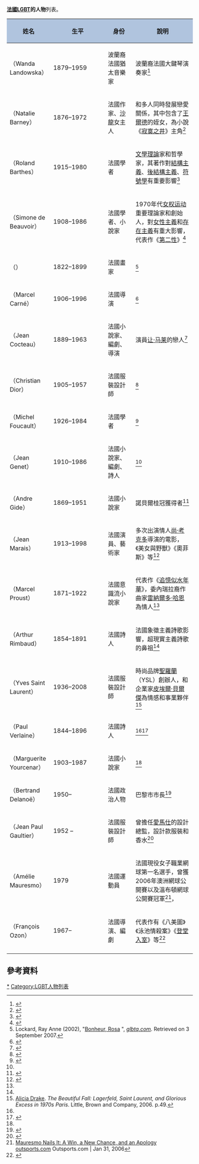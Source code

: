 '''[[法國|法國]][[LGBT|LGBT]]的人物'''列表。

{| class="wikitable sortable" 
!style="background: #B0C4DE;" width="22%" | 姓名
!style="background: #B0C4DE;" width="3%" | 生平
!style="background: #B0C4DE;" width="15%" | 身份
!style="background: #B0C4DE;" width="51%"| 說明
|-
|{{sort|Landowska|[[旺達·蘭多芙絲卡|旺達·蘭多芙絲卡]]}}（Wanda Landowska）
|1879–1959
|波蘭裔法國猶太音樂家
|波蘭裔法國大鍵琴演奏家<ref>{{cite web|title=Landowska, W anda (1879-1959)|url=http://www.glbtqarchive.com/arts/landowska_w_A.pdf|access-date=2020-07-11|archive-date=2016-03-04|archive-url=https://web.archive.org/web/20160304200012/http://www.glbtqarchive.com/arts/landowska_w_A.pdf|dead-url=no}}</ref>
|-
|{{sort|Barney, Natalie Clifford|[[娜塔莉·克利福德·巴尼|娜塔莉·克利福德·巴尼]]}}（Natalie Barney）
|1876–1972
|法國作家、[[沙龍_(聚會)|沙龍]]女主人
|和多人同時發展戀愛關係，其中包含了[[王爾德|王爾德]]的姪女，為小說《[[寂寞之井|寂寞之井]]》主角<ref>{{cite web|title=Natalie Barney|url=http://www.lgbthistorymonth.com/natalie-barney?tab=biography|accessdate=2015-06-25|archive-date=2020-10-02|archive-url=https://web.archive.org/web/20201002002018/http://www.lgbthistorymonth.com/natalie-barney?tab=biography|dead-url=no}}</ref>
|-
|{{sort|Barthes, Roland|[[羅蘭·巴特|羅蘭·巴特]]}}（Roland Barthes）
|1915–1980
|法國學者
|[[文學理論|文學理論]]家和哲學家，其著作對[[結構主義|結構主義]]、[[後結構主義|後結構主義]]、[[符號學|符號學]]有重要影響<ref>{{cite web|title=Barthes, Roland (1915-1980)|url=http://www.glbtq.com/literature/barthes_r.html|accessdate=2015-06-12|deadurl=yes|archiveurl=https://web.archive.org/web/20150614024952/http://www.glbtq.com/literature/barthes_r.html|archivedate=2015-06-14}}</ref>
|-
|{{sort|Beauvoir, Simone de|[[西蒙·波娃|西蒙·波娃]]}}（Simone de Beauvoir）
|1908–1986
|法國學者、小說家
|1970年代[[女权运动|女权运动]]重要理論家和創始人，對[[女性主義|女性主義]]和[[存在主義|存在主義]]有重大影響，代表作《[[第二性|第二性]]》<ref>{{cite web|title=Academic tug-of-love over De Beauvoir legacy|url=http://www.theguardian.com/world/2008/jan/04/highereducation.books|accessdate=2015-06-12|archive-date=2021-03-14|archive-url=https://web.archive.org/web/20210314181103/https://www.theguardian.com/world/2008/jan/04/highereducation.books|dead-url=no}}</ref>
|-
|{{sort|Bonheur, Rosa|羅莎·波納}}（{{tsl|en|Rosa Bonheur|Rosa Bonheur}}）
|1822–1899
|法國畫家
|<ref>Lockard, Ray Anne (2002), "[http://www.glbtq.com/arts/bonheur_r.html Bonheur, Rosa] {{webarchive|url=https://web.archive.org/web/20071030215650/http://www.glbtq.com/arts/bonheur_r.html |date=2007-10-30 }}", ''[[glbtq.com|glbtq.com]]''. Retrieved on 3 September 2007.</ref>
|-
|{{sort|Carné, Marcel|[[馬賽爾·卡爾內|馬賽·卡爾內]]}}（Marcel Carné）
|1906–1996
|法國導演
|<ref>{{cite web|title=Carné, Marcel (1906-1996)|url=http://www.glbtq.com/arts/carne_m.html|deadurl=yes|archiveurl=https://web.archive.org/web/20070212141103/http://www.glbtq.com/arts/carne_m.html|archivedate=2007-02-12}}</ref>
|-
|{{sort|Cocteau, Jean|[[尚·考克多|尚·考克多]]}}（Jean Cocteau）
|1889–1963
|法國小說家、編劇、導演
|演員[[让·马莱|让·马莱]]的戀人<ref name=xu2>{{cite book | language = zh-hant| author= 許佑生| coauthors = | title= 同志族譜之【天荒地老】| date= 1996年12月| location= 台北| publisher= 開心陽光| id= | isbn= 957-99314-4-5| pages= }}</ref>
|-
|{{sort|Dior, Christian|[[克里斯汀·迪奧|克里斯汀·迪奧]]}}（Christian Dior）
|1905–1957
|法國服裝設計師
|<ref>{{citation |title=The Last Temptation Of Christian |url=http://query.nytimes.com/gst/fullpage.html?res=9F0DEFDD103AF93BA2575BC0A9649C8B63 |first=Tim |last=Blanks |date=2002-08-18 |accessdate=2008-03-07 |periodical=[[The_New_York_Times|The New York Times]] |archive-date=2009-02-02 |archive-url=https://web.archive.org/web/20090202185627/http://query.nytimes.com/gst/fullpage.html?res=9F0DEFDD103AF93BA2575BC0A9649C8B63 |dead-url=no }}</ref>
|-
|{{sort|Foucault, Michel|[[米歇尔·福柯|米歇爾·傅柯]]}}（Michel Foucault）
|1926–1984
|法國學者
|<ref>{{cite book | language = zh-hant| author= 詹姆斯‧米勒| coauthors = | title= 傅柯的生死愛慾| date= 1995-05-30| location= 台北| publisher= 時報出版| id= | isbn= 9571317039| pages= }}</ref>
|-
|{{sort|Genet, Jean|[[让·热内|让·热内]]}}（Jean Genet）
|1910–1986
|法國小說家、編劇、詩人
|<ref name=xu2/>
|-
|{{sort|Gide, Andre|[[安德烈·紀德|安德烈·紀德]]}}（Andre Gide）
|1869–1951
|法國小說家
|諾貝爾桂冠獲得者<ref name=xu1>{{cite book | language = zh-hant| author= 許佑生| coauthors = | title= 同志族譜之【四海一家】| date= 1996年9月| location= 台北| publisher= 開心陽光| id= | isbn= 957-99314-3-7| pages= }}</ref>
|-
|{{sort|Marais, Jean|[[让·马莱|尚·馬萊]]}}（Jean Marais）
|1913–1998
|法國演員、藝術家
|多次出演情人[[尚·考克多|尚·考克多]]導演的電影，《美女與野獸》《奧菲斯》等<ref>{{cite web|title=Jean Cocteau and Jean Marais, the first modern gay couple.|url=http://www.homohistory.com/2012/09/jean-cocteau-and-jean-marais-first.html|access-date=2020-07-11|archive-date=2020-11-30|archive-url=https://web.archive.org/web/20201130111158/http://www.homohistory.com/2012/09/jean-cocteau-and-jean-marais-first.html|dead-url=no}}</ref>
|-
|{{sort|Proust, Marcel|[[馬塞爾·普魯斯特|馬塞爾·普魯斯特]]}}（Marcel Proust）
|1871–1922
|法國意識流小說家
|代表作《[[追憶似水年華|追憶似水年華]]》，委內瑞拉裔作曲家[[雷納爾多·哈恩|雷納爾多·哈恩]]為情人<ref name=xu1/>
|-
|{{sort|Rimbaud, Jean Nicolas Arthur|[[阿蒂爾·蘭波|阿蒂爾·蘭波]]}}（Arthur Rimbaud）
|1854–1891
|法國詩人
|法國象徵主義詩歌影響，超現實主義詩歌的鼻祖<ref name=xu2/>
|-
|{{sort|Saint Laurent, Yves|[[伊夫·聖羅蘭|伊夫·聖羅蘭]]}}（Yves Saint Laurent）
|1936–2008
|法國服裝設計師
|時尚品牌[[聖羅蘭|聖羅蘭]]（YSL）創辦人，和企業家[[皮埃爾·貝爾傑|皮埃爾·貝爾傑]]為情感和事業夥伴<ref name="drake">[[Alicia_Drake|Alicia Drake]]. ''The Beautiful Fall: Lagerfeld, Saint Laurent, and Glorious Excess in 1970s Paris''. Little, Brown and Company, 2006. p.49.</ref>
|-
|{{sort|Verlaine, Paul|[[保爾·魏爾倫|保爾·魏爾倫]]}}（Paul Verlaine）
|1844–1896
|法國詩人
|<ref name=xu2/><ref>{{cite web|title=Verlaine, Paul (1844-1896)|url=http://www.glbtq.com/literature/verlaine_p.html|accessdate=2015-06-25|deadurl=yes|archiveurl=https://web.archive.org/web/20150626114312/http://www.glbtq.com/literature/verlaine_p.html|archivedate=2015-06-26}}</ref>
|-
|{{sort|Yourcenar, Marguerite|[[瑪格麗特·尤瑟娜|瑪格麗特·尤瑟娜]]}}（Marguerite Yourcenar）
|1903–1987
|法國小說家
|<ref name=xu2/>
|-
|{{sort|Delanoë, Bertrand|[[貝特朗·德拉諾埃|貝特朗·德拉諾埃]]}}（Bertrand Delanoë）
|1950–
|法國政治人物
|巴黎市市長<ref name=politics>{{Cite web |url=http://big5.china.com.cn/world/txt/2007-05/29/content_8315265.htm |title=國際政壇勁吹"斷背風" 政績不因性取向而遜色 |access-date=2020-07-11 |archive-date=2019-08-16 |archive-url=https://web.archive.org/web/20190816183847/http://big5.china.com.cn/world/txt/2007-05/29/content_8315265.htm |dead-url=yes }}</ref>
|-
|{{sort|Gaultier, Jean Paul|[[尚-保羅·高緹耶|尚-保羅·高緹耶]]}}（Jean Paul Gaultier）
|1952 –
|法國服裝設計師
|曾擔任[[愛馬仕|愛馬仕]]的設計總監，設計款服裝和香水<ref>{{cite web|title=Jean Paul Gaultier : ''Je suis gay, têtu et fier de l'être''|url=http://www.purepeople.com/article/jean-paul-gaultier-je-suis-gay-tetu-et-fier-de-l-etre_a137223/1|access-date=2020-07-11|archive-date=2021-02-03|archive-url=https://web.archive.org/web/20210203133417/https://www.purepeople.com/article/jean-paul-gaultier-je-suis-gay-tetu-et-fier-de-l-etre_a137223/1|dead-url=no}}</ref>
|-
|{{sort|Mauresmo, Amélie|[[阿梅莉·毛瑞斯莫|阿梅莉·茉莉絲摩]]}}（Amélie Mauresmo）
|1979
|法國運動員
|法國現役女子職業網球第一名選手，曾獲2006年澳洲網球公開賽以及溫布頓網球公開賽冠軍<ref>[http://outsports.com/tennis/2006/aussiemauresmopagecolumn.htm Mauresmo Nails It: A Win, a New Chance, and an Apology outsports.com] {{webarchive|url=https://web.archive.org/web/20070111164336/http://outsports.com/tennis/2006/aussiemauresmopagecolumn.htm |date=2007-01-11 }} Outsports.com | Jan 31, 2006</ref>，
|-
|{{sort|Ozon,François|[[法蘭索瓦·奧桑|法蘭索瓦·奧桑]]}}（François Ozon）
|1967–
|法國導演、編劇
|代表作有《八美圖》《泳池情殺案》《[[登堂入室|登堂入室]]》等<ref>{{cite web|title=François Ozon: 'I'll admit I'm a little bit twisted'|url=http://www.theguardian.com/film/2013/mar/28/francois-ozon-interview-in-the-house|access-date=2020-07-11|archive-date=2021-02-03|archive-url=https://web.archive.org/web/20210203104702/https://www.theguardian.com/film/2013/mar/28/francois-ozon-interview-in-the-house|dead-url=no}}</ref>
|-
|}

== 參考資料 ==
{{reflist|30em}}

{{LGBT人物}}

[[Category:法國LGBT人物|*]]
[[Category:LGBT人物列表|Category:LGBT人物列表]]